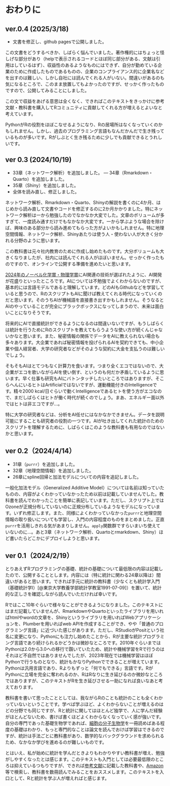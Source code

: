 # おわりに {.unnumbered}

## ver.0.4 (2025/3/18)

- 文書を修正し、github pagesで公開しました。

この文書をどうするべきか、しばらく悩んでいました。著作権的にはちょっと怪しげな部分があり（helpで表示されるコードとほぼ同じ部分がある、文献は引用はしているはず）、収益性のあるようなものにはできず、自分が勤めている企業のために作成したものであるものの、企業のコンプライアンス的に企業名などを出すのは難しい、しかし自社には読んでくれる人がいない。間違いがあるのも気になるところで、このまま放置してもよかったのですが、せっかく作ったものですので、公開してみることにしました。

この文で収益をあげる意思は全くなく、できればこのテキストをきっかけに参考文献・教科書を購入してRコミュニティに貢献してくれる方が増えるとよいなと考えています。

PythonがRの役割をほぼこなせるようになり、Rの居場所はなくなっていくのかもしれません。しかし、過去のプログラミング言語もなんだかんだで生き残っているものが多いです。Rがしぶとく生き残るために少しでも貢献できるとうれしいです。

## ver 0.3 (2024/10/19)

- 33章（ネットワーク解析）を追加しました。
― 34章（Rmarkdown・Quarto）を追加しました。
- 35章（Shiny）を追加しました。
- 全体を読み直し、修正しました。

ネットワーク解析、Rmarkdown・Quarto、Shinyの解説を書くのに4か月、はじめから読み直して文書やコードを修正するのに2か月かかりました。特にネットワーク解析は一から勉強したのでなかなか大変でした。文章のボリュームが多すぎて、一度読み通すだけでもなかなか大変です。一から学ぶような場合を除けば、興味のある部分から読み進めてもらった方がよいかもしれません。特に地理空間情報、ネットワーク解析、Shinyあたりは使う人・使わない人が大きく分かれる分野のように思います。

この教科書は元々社内教育のために作成し始めたものです。大分ボリュームも大きくなりましたが、社内には読んでくれる人がほぼいません。せっかく作ったものですので、オンラインで公開する準備を進めたいと思います。

[2024年のノーベル化学賞・物理学賞](https://www.nobelprize.org/all-nobel-prizes-2024/)にAI関連の技術が選ばれたように、AI開発が花盛りといったところです。AIについては不勉強でよくわからないのですが、基本的には言語モデルであると理解しています。どのAIもGithubなどを学習していると思うので、RのスクリプトもAIに聞けば教えてくれる時代になっていくのだと思います。そのうちAIが機械語を直接書き出すかもしれません。そうなるとAIのやっていることが完全にブラックボックスになってしまうので、未来は面白いことになりそうです。

将来的にAIで直接統計ができるようになるのは間違いないですが、もうしばらくは統計を行うためにRのスクリプトを教えてもらうような使い方が続くんじゃないかなと思います。また、秘密情報の関係でデータをAIに教えられない場合も多々あります。大企業であれば秘密情報を投げられるAIを契約できても、中小企業や個人経営者、大学の研究者などがそのような契約に大金を支払うのは難しいでしょう。

そもそもAIはとてつもなく計算力を食います。つまり全くエコではないので、大企業がエコを歌いながらAIを使い倒す、というのも何だか矛盾しているように思います。早く仕事も研究もAIにバトンタッチしたいところではありますが、そこらへんにいるヒトはArtificialではないですが、運動機能付きのIntelligenceです。精々2000 kcal/日ぐらいで動くIntelligenceであるヒトを使う方がエコなので、まだしばらくはヒトが働く時代が続くのでしょう。まあ、エネルギー面以外ではヒトは非エコですが…。

特に大学の研究者などは、分析をAI任せにはなかなかできません。データを説明可能にすることも研究者の役割の一つです。AIが吐き出してくれた統計のためのスクリプトを理解するために、しばらくはこのような教科書も有用なのではないかと思います。

## ver 0.2（2024/4/14）

- 31章（`purrr`）を追加しました。
- 32章（地理空間情報）を追加しました。
- 26章にspline回帰と加法モデルについての内容を追記しました。

一般化加法モデル（Generalized Additive Model）については名前は知っていたものの、内容がよくわかっていなかったため以前は記載していませんでした。教科書を読んでわかったことを簡単に表記しています。ただし、スクリプト上ではOzoneが正規分布していないのに正規分布しているようなモデルになっています。いずれ修正します。また、同様によくわかっていなかった`purrr`と地理空間情報の取り扱いについても学習し、入門の内容程度のものをまとめました。正直`purrr`を活用しきれる気があまりしません。`apply`関数群ですらいまいち使えていないのに…。あと3章（ネットワーク解析、Quartoとrmarkdown、Shiny）ほど書いたらどこかにデプロイしようと思います。

## ver 0.1（2024/2/19）

とりあえずRプログラミングの基礎、統計の基礎について最低限の内容は記載したので、公開することとします。内容には（特に統計に関わる24章以降は）間違いがあると思います。できれば手元に統計の教科書（少なくとも統計学入門（基礎統計学Ⅰ）[@東京大学教養学部統計学教室1991-07-09]）を置いて、統計的な正しさを確認しながら読んでいただければ幸いです。

Rではここ10年ぐらいで様々なことができるようになりました。このテキストにはまだ記載していませんが、RmarkdownやQuartoといったライブラリを用いればhtmlやwordの文章を、Shinyというライブラリを用いればWebアプリケーションを、Plumberを用いればweb APIを作成することができ、やや「普通のプログラミング言語」に近づいた感じがあります。ただし、RStudioがPositという社名に変更になり、Pythonにも注力し始めたことから、Rが主要な統計プログラミング言語であり続けられるかどうかは微妙なところです。2010年ぐらいまではPythonは2.0から3.0への移行で躓いていたため、統計や機械学習をRで行うのはそれほど不自然ではありませんでしたが、2023年現在では機械学習はほぼPythonで行うものとなり、統計もかなりPythonでできることが増えています。Pythonは汎用言語であり、Rよりもずっと「何でもできる」言語です。RがPythonに立場を完全に奪われるのか、RはRなりに生き延びるのか微妙なところではありますが、このテキストがRを生き延びさせる一助になれば良いなあと考えております。

教科書を書いて思ったこととしては、我ながらRのことも統計のことも全くわかっていないということです。学べば学ぶほど、よくわからないことが増えるのはどの分野でも同じですが、Rと統計に関してはほとんど独学で、人に学んだ経験がほとんどないため、書けば書くほどよくわからなくなっていく感が強いです。自分の専門であった基礎生物学であれば、[細胞の分子生物学](https://www.amazon.co.jp/%E7%B4%B0%E8%83%9E%E3%81%AE%E5%88%86%E5%AD%90%E7%94%9F%E7%89%A9%E5%AD%A6-%E7%AC%AC6%E7%89%88-ALBERTS/dp/4315520624/ref=sr_1_1?__mk_ja_JP=%E3%82%AB%E3%82%BF%E3%82%AB%E3%83%8A&crid=1SKEGGW11UQ9G&keywords=%E7%B4%B0%E8%83%9E%E3%81%AE%E5%88%86%E5%AD%90%E7%94%9F%E7%89%A9%E5%AD%A6&qid=1707651654&sprefix=%E7%B4%B0%E8%83%9E%E3%81%AE%E5%88%86%E5%AD%90%E7%94%9F%E7%89%A9%E5%AD%A6%2Caps%2C181&sr=8-1)を一冊読めばある程度の基礎はわかり、もっと専門的なことは論文を読んでおけば学習はできるのですが、統計は手法ごとに教科書があり、数学的なバックグラウンドを求められるため、なかなか学びを進めるのが難しいものです。

とはいえ、私が始めに統計を学んだときよりもわかりやすい教科書が増え、勉強がしやすくなったとは感じます。このテキストも入門としては必要最低限のところは抑えているつもりですが、できれば[参考文献](./references.html)に記載した教科書や、[Amazon](https://www.amazon.co.jp/)等で検索し、教科書を数冊読んでみることをおススメします。このテキストを入口として、Rと統計を学ぶ人が増えればと感じます。